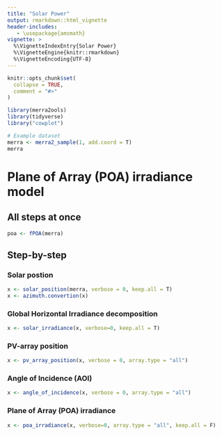 ```yaml
---
title: "Solar Power"
output: rmarkdown::html_vignette
header-includes:
   - \usepackage{amsmath}
vignette: >
  %\VignetteIndexEntry{Solar Power}
  %\VignetteEngine{knitr::rmarkdown}
  %\VignetteEncoding{UTF-8}
---
```


```r
knitr::opts_chunk$set(
  collapse = TRUE,
  comment = "#>"
)
```

```r
library(merra2ools)
library(tidyverse)
library("cowplot")

# Example dataset
merra <- merra2_sample(1, add.coord = T)
merra

```

# Plane of Array (POA) irradiance model
## All steps at once
```r
poa <- fPOA(merra)

```


## Step-by-step
### Solar postion
```r
x <- solar_position(merra, verbose = 0, keep.all = T)
x <- azimuth.convertion(x)
```

### Global Horizontal Irradiance decomposition
```r
x <- solar_irradiance(x, verbose=0, keep.all = T)

```

### PV-array position
```r
x <- pv_array_position(x, verbose = 0, array.type = "all")

```

### Angle of Incidence (AOI)
```r
x <- angle_of_incidence(x, verbose = 0, array.type = "all")
```

### Plane of Array (POA) irradiance 
```r
x <- poa_irradiance(x, verbose=0, array.type = "all", keep.all = F)

```



